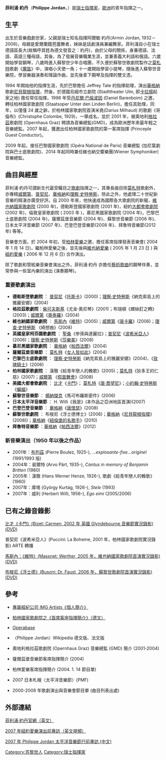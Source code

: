 {{NoteTA|G1=Music}}
'''菲利浦·約丹'''（'''Philippe Jordan'''，{{bd|1974年||}}）是[[瑞士|瑞士]][[指揮家|指揮家]]，[[歐洲|歐洲]]的青年指揮之一。

==生平==
出生於音樂戲劇世家，父親是瑞士知名指揮阿爾敏·約丹(Armin Jordan, 1932－2006)，母親是愛爾蘭籍芭蕾舞者，妹妹是話劇演員兼編舞家。菲利浦自小在瑞士德語區長大(故稱呼其姓為德文發音之：約丹)，由於父母的關係，身兼德語、法語、英語三種母語，其後，為了發展音樂職業生涯，並兼善義大利語和俄語。六歲開始學習鋼琴，八歲時進入蘇黎世少年合唱團，不久便於蘇黎世歌劇院製作之[[莫札特|莫札特]]歌劇《[[魔笛|魔笛]]》中，演唱小天使一角；十一歲開始學習小提琴，隨後進入蘇黎世音樂院，學習樂器演奏和理論作曲，並先後拿下鋼琴及指揮的雙文憑。

1994 年開始他的指揮生涯，先於巴黎擔任 Jeffrey Tate 的指揮助理，演出[[華格納|華格納]]歌劇[[尼貝龍根指環|尼貝龍根指環]]，然後，於德國烏姆市立劇院 (Stadttheater Ulm, 即[[卡拉揚|卡拉揚]]起家之地) 擔任常任指揮，1998 年受[[丹尼爾·巴倫波因|丹尼爾·巴倫波因]] (Daniel Barenboim) 之邀，轉往柏林國家歌劇院 (Staatsoper Unter den Linden Berlin)，擔任其助理，同年，以僅僅 24 歲之齡，於柏林國家歌劇院首演米堯(Darius Milhaud) 的歌劇《哥倫布》(Christophe Colombe, 1929)，一舉成名，並於 2001 年，被奧地利[[格拉茲|格拉茲]]歌劇院 (Opernhaus Graz) 聘請為音樂總監(GMD)，成為歐洲歷年來最年輕之音樂總監。2007 年起，獲邀出任柏林國家歌劇院的第一客席指揮 (Princeple Guest Conductor)。

2009 年起，接任巴黎國家歌劇院 (Opéra National de Paris) 音樂總監 (加尼葉劇院與巴士底歌劇院)、2014 年起同時兼任維也納交響樂團(Wiener Symphoniker)音樂總監。

==曲目與經歷==
菲利浦·約丹可謂新生代最受矚目之[[歌劇|歌劇]]指揮之一，其專長曲目除[[莫札特|莫札特]]歌劇外，亦專精[[威爾第|威爾第]]、[[普契尼|普契尼]]、[[華格納|華格納]]和[[理察·史特勞斯|理察·史特勞斯]]，除此之外，他處理二十世紀新音樂的精湛亦廣受好評。自 2000 年來，他快速成為國際各大歌劇院的新寵，[[維也納國家歌劇院|維也納國家歌劇院]] (2000 年)，德勒斯登國家歌劇院 (2001 年)，紐約[[大都會歌劇院|大都會歌劇院]] (2002 年)，倫敦皇家歌劇院 ( 2003 年 )，慕尼黑國家歌劇院 (2004 年)，巴黎巴士底歌劇院 (2004 年)，薩爾茲堡音樂節 (2004 年)、蘇黎世音樂節 (2006 年)、日本太平洋音樂節 (2007 年)、巴登巴登音樂節(2008 年)、拜魯特音樂節(2012 年) 等等。

音樂會方面，於 2004 年初，受[[柏林愛樂|柏林愛樂]]之邀，擔任客席指揮發表音樂會( 2004 年 1 月 14 日)，繼柏林愛樂之後，並先後與[[維也納愛樂|維也納愛樂]] ( 2005 年 1 月 23 日 ) 與[[紐約愛樂|紐約愛樂]] ( 2006 年 12 月 6 日) 合作演出。

除了歌劇和管絃樂音樂會演出之外，菲利浦·約丹 亦擔任[[藝術歌曲|藝術歌曲]]的鋼琴伴奏，並常參與一些室內樂的演出 (演奏鋼琴)。

===重要歌劇演出===
* '''德勒斯登歌劇院''' ：  [[普契尼|普契尼]]《[[托斯卡|托斯卡]]》(2000)；[[理察·史特勞斯|理察·史特勞斯]]《納克索島上的雅麗安娜》(2004)
* '''格拉茲歌劇院'''：[[柴可夫斯基|柴可夫斯基]]《尤金·奧尼琴》(2001)；布瑞頓《螺絲釘之轉》(2003)；[[威爾第|威爾第]]《[[奧泰羅|奧泰羅]]》(2004)
* '''維也納國家歌劇院''' ：  [[馬斯內|馬斯內]]《[[維特|維特]]》(2005)；[[威爾第|威爾第]]《[[唐卡羅|唐卡羅]]》(2006)；[[理查·史特勞斯|理查·史特勞斯]] 《綺想曲》(2008)
* '''英國皇家柯芬園歌劇院''' ：  [[聖桑|聖桑]]《参孫與達麗拉》；[[普契尼|普契尼]]《[[波希米亞人|波希米亞人]]》(2006)；[[理察·史特勞斯|理察·史特勞斯]]《[[莎樂美|莎樂美]]》(2008)
* '''慕尼黑國家歌劇院''' ：  [[華格納|華格納]]《[[帕西法爾|帕西法爾]]》(2004)
* '''薩爾茲堡音樂節''' ：  [[莫札特|莫札特]]《[[女人皆如此|女人皆如此]]》(2004)
* '''巴黎巴士底歌劇院''' ：  [[理察·史特勞斯|理察·史特勞斯]]《納克索島上的雅麗安娜》(2004)、《[[玫瑰騎士|玫瑰騎士]]》(2006)
* '''柏林國家歌劇院''' ：  漢徹《給青年戀人的輓歌》(2005)；[[莫札特|莫札特]]《狄多王的仁慈》(2007)；[[威爾第|威爾第]] 《[[假面舞會|假面舞會]]》(2008)
* '''美國大都會歌劇院''' ：  [[比才|比才]]《[[卡門|卡門]]》； [[莫札特|莫札特]]《[[唐·喬望尼|唐·喬望尼]]》；[[小約翰·史特勞斯|小約翰·史特勞斯]]《[[蝙蝠|蝙蝠]]》
* '''蘇黎世音樂節''' ：  [[楊納傑克|楊納傑克]]《馬可布羅斯密件》(2006)
* '''日本太平洋音樂節''' ：  H. Willi《我是》(本作品之亞洲地區首演)(2007)
* '''巴登巴登音樂節''' ：  [[華格納|華格納]]《[[唐懷瑟|唐懷瑟]]》(2008)
* '''蘇黎世歌劇院''' ：  布梭尼《浮士德博士》(2006)；[[華格納|華格納]]《[[尼貝龍根指環|尼貝龍根指環]]》(2008))；[[華格納|華格納]]《[[紐倫堡的名歌手|紐倫堡的名歌手]]》(2010)
* '''拜魯特音樂節''' ：[[華格納|華格納]]《[[帕西法爾|帕西法爾]]》(2012)

===新音樂演出（1950 年以後之作品）===

* 2001年：[[布列茲|布列茲]] (Pierre Boulez, 1925-), ''...explosante-fixe...originel'' (1991/1993 版)
* 2004年：裴爾特 (Arvo Pärt, 1935-), ''Cantus in memory of Benjamin Britten'' (1980)
* 2005年：漢徹 (Hans Werner Henze, 1926-), 歌劇《給青年戀人的輓歌》(1960)
* 2007年：庫塔 (György Kurtág, 1926-), ''Stele'' (1993)
* 2007年：威利 (Herbert Willi, 1956-), ''Ego eimi'' (2005/2006)

==已有之錄音錄影==
[http://www.naxos.com.hk/page.asp?code=OA0868D 比才《卡門》(Bizet: Carmen, 2002 年 英國 Glyndebourne 音樂節實況錄影) (DVD)]{{Dead link|date=2018年7月 |bot=InternetArchiveBot |fix-attempted=yes }}

普契尼《波希米亞人》(Puccini: La Boheme, 2001 年，柏林國家歌劇院實況錄影) ARTE 轉播

[http://www.amazon.com/Massenet-Werther-Marcelo-Jelosits-Philippe/dp/B000BK53N8/ref=pd_bbs_sr_1?ie=UTF8&s=dvd&qid=1202082410&sr=8-1 馬斯內：《維特》(Massnet: Werther, 2005 年，維也納國家歌劇院首演實況錄影) (DVD)]

[http://www.amazon.de/Doktor-Faust-Chor-Orchester-Z%C3%BCrich/dp/B000XHAQBS/ref=pd_bbs_sr_1?ie=UTF8&s=dvd&qid=1198149317&sr=8-1 布梭尼《浮士德》(Busoni: Dr. Faust, 2006 年，蘇黎世歌劇院首演實況錄影) (DVD)]

==參考==
*[http://www.imgartists.com/?page=artist&id=248&c=2 專屬經紀公司 IMG Artists《個人簡介》] 

*[http://culturebase.de/userausgaben/staatsoper-ensemble/webvisit_body.php3?user=12702 柏林國家歌劇院之《首席客座指揮簡介》（德文）]{{dead link|date=2018年4月 |bot=InternetArchiveBot |fix-attempted=yes }}

*[http://www.operabase.com/listart.cgi?name=Philippe+Jordan&loose=E Operabase]

* 〈Philippe Jordan〉Wikipedia 德文版、法文版

* 奧地利格拉茲歌劇院 (Opernhaus Graz) 音樂總監 (GMD) 簡介 (2001-2004)

* 薩爾茲堡音樂節客席指揮簡介 (2004)

* 柏林愛樂客席指揮簡介 (2004. 1. 14 節目單)

* 2007 日本札幌〈太平洋音樂節〉(PMF) 

* 2000-2008 年歌劇演出與音樂會節目單 (曲目列表出處)

==外部連結==
[http://www.philippe-jordan.com/ 菲利浦·約丹官網（英文）]

[https://web.archive.org/web/20080214095159/http://nyphil.org/meet/archive/index.cfm?page=eventDetail&eventNum=1268&seasonNum=7#video 2007 年紐約愛樂演出前專訪（英文視頻）] 

[https://web.archive.org/web/20160305020923/http://ventuspinus.blogspot.com/2007/05/2007-philippe-jordan.html 2007 年 Philippe Jordan 太平洋音樂節行前專訪 (中文)]

{{Authority control}}
{{DEFAULTSORT:Jordan, Philippe}}
[[Category:苏黎世人|Category:苏黎世人]]
[[Category:瑞士指揮家|Category:瑞士指揮家]]
